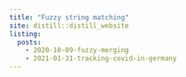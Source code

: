 ```yaml
---
title: "Fuzzy string matching"
site: distill::distill_website
listing:
  posts:
    - 2020-10-09-fuzzy-merging
    - 2021-01-31-tracking-covid-in-germany
---
```

